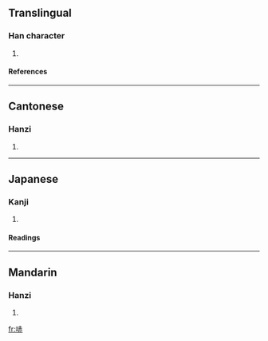 ==Translingual==
===Han character===
{{Han char|rn=30|rad=口|as=07|sn=10|four=6403<sub>1</sub>|canj=口土中金 (RGLC)}}
# {{defn|Han}}
====References====
{{Han ref|kx=0190.120|dkj=03645|dj=0409.290|hdz=10625.010|uh=54E7|ud=21735|bh=D0F4|bd=53492}}
----
==Cantonese==
===Hanzi===
{{yue-hanzi|jyut=|y=chi1}}
# {{defn|Cantonese}}
----
==Japanese==
===Kanji===
{{ja-kanji|grade=|rs=口07}}
# {{defn|Japanese}} 
====Readings====
{{ja-readings|on=[[か]] (ka), [[け]] (ke), [[せき]] (seki)|kun=[[ものみ]] (monomi)}}
----
==Mandarin==
===Hanzi===
{{cmn-hanzi|pin=[[chī]] (chi1), [[lǐ]] (li3), [[li]] (li5)|wg=ch'ih<sup>1</sup>, li<sup>3</sup>, li<sup>5</sup>}}
# {{defn|Mandarin}}

[[fr:哧]]